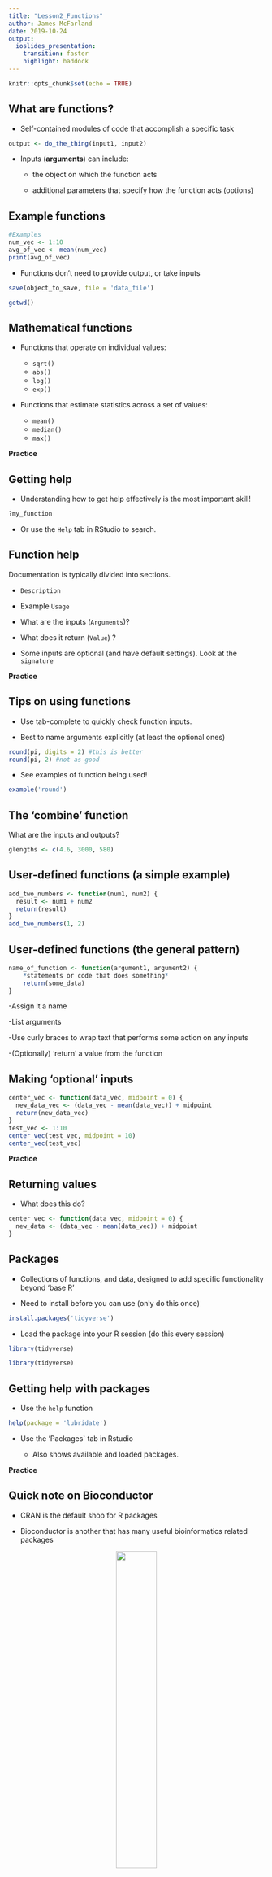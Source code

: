```yaml
---
title: "Lesson2_Functions"
author: James McFarland
date: 2019-10-24
output: 
  ioslides_presentation:
    transition: faster
    highlight: haddock
---
```


```r
knitr::opts_chunk$set(echo = TRUE)
```


## What are functions?

- Self-contained modules of code that accomplish a specific task

```r
output <- do_the_thing(input1, input2)
```

- Inputs (**arguments**) can include:

  - the object on which the function acts
  
  - additional parameters that specify how the function acts (options)


## Example functions

```r
#Examples
num_vec <- 1:10
avg_of_vec <- mean(num_vec)
print(avg_of_vec)
```

- Functions don't need to provide output, or take inputs

```r
save(object_to_save, file = 'data_file')
```

```r
getwd()
```


## Mathematical functions

- Functions that operate on individual values:

  - `sqrt()`
  - `abs()`
  - `log()`
  - `exp()` 

- Functions that estimate statistics across a set of values:
  
  - `mean()`
  - `median()`
  - `max()`

**Practice**


## Getting help 

- Understanding how to get help effectively is the most important skill!

```r
?my_function
```

- Or use the `Help` tab in RStudio to search.


## Function help

Documentation is typically divided into sections.

- `Description`

- Example `Usage`

- What are the inputs (`Arguments`)?

- What does it return (`Value`) ?

- Some inputs are optional (and have default settings). Look at the `signature`

**Practice**




## Tips on using functions

- Use tab-complete to quickly check function inputs.

- Best to name arguments explicitly (at least the optional ones)

```r
round(pi, digits = 2) #this is better
round(pi, 2) #not as good
```


- See examples of function being used!

```r
example('round')
```



## The 'combine' function

What are the inputs and outputs?

```r
glengths <- c(4.6, 3000, 580)
```



## User-defined functions (a simple example)

```r
add_two_numbers <- function(num1, num2) {
  result <- num1 + num2
  return(result)
}
add_two_numbers(1, 2)
```


## User-defined functions (the general pattern)

```r
name_of_function <- function(argument1, argument2) {
    *statements or code that does something*
    return(some_data)
}
```

-Assign it a name

-List arguments

-Use curly braces to wrap text that performs some action on any inputs

-(Optionally) 'return' a value from the function



## Making 'optional' inputs

```r
center_vec <- function(data_vec, midpoint = 0) {
  new_data_vec <- (data_vec - mean(data_vec)) + midpoint
  return(new_data_vec)
}
test_vec <- 1:10
center_vec(test_vec, midpoint = 10)
center_vec(test_vec)
```

**Practice**


## Returning values

- What does this do? 

```r
center_vec <- function(data_vec, midpoint = 0) {
  new_data <- (data_vec - mean(data_vec)) + midpoint
}
```


## Packages

- Collections of functions, and data, designed to add specific functionality beyond 'base R'

- Need to install before you can use (only do this once)

```r
install.packages('tidyverse')
```

- Load the package into your R session (do this every session)

```r
library(tidyverse)
```

```r
library(tidyverse)
```


## Getting help with packages

- Use the `help` function

```r
help(package = 'lubridate')
```

- Use the 'Packages` tab in Rstudio

  - Also shows available and loaded packages.
  
**Practice**


## Quick note on Bioconductor

- CRAN is the default shop for R packages

- Bioconductor is another that has many useful bioinformatics related packages

<center>
<img src="../images/bioconductor_logo.png" width="40%">
</center>

```r
install.packages("BiocManager")
BiocManager::install("GenomicRanges")
```

- Once installed they're just like other packages

```r
library(GenomicRanges)
```


## Word of warning about function names

- Multiple packages can have the same names for different functions.

- Which one R thinks you're using in a given instance can be hard to know.

- Cause of **many** painful 'bugs'

- When in doubt it's best to specify which package the function comes from:

```r
lubridate::here()
here::here()
```


## Getting more help

- Pay attention to error messages and warning messages

- Using Google 

  - Search error messages verbatim (but remove stuff specific to your usage).
  
  - Add "r" "error"

- Stackoverflow


**More function practice**

## Key concepts recap

- `output <- do_a_thing(input_obj, param1 = my_val)`

```r
do_a_thing <- function(input_obj, param1) {
  **STUFF**
  return(result)
}
```

- get ?help

- `install.packages()` and `library()` to install/use packages